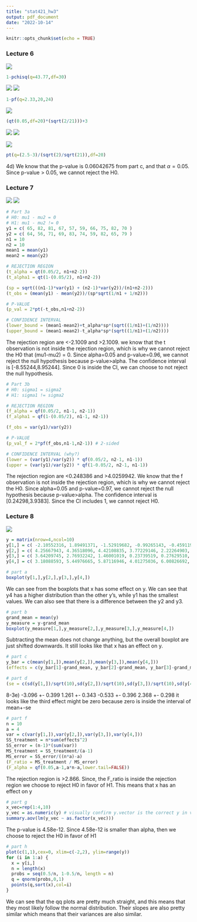 ```yaml
---
title: "stat421_hw3"
output: pdf_document
date: "2022-10-14"
---
```


```r
knitr::opts_chunk$set(echo = TRUE)
```
### Lecture 6

![](no6-1.jpg)
```r
1-pchisq(q=43.77,df=30)
```
![](no6-2a.jpg)
![](no6-2b.jpg)
```r
1-pf(q=2.33,20,24)
```
![](no6-3.jpg)
```r
(qt(0.05,df=20)*(sqrt(2/21)))+3
```
![](no6-4a.jpg)
![](no6-4b.jpg)

![](no6-4c.jpg)
```r
pt(q=(2.5-3)/(sqrt(2)/sqrt(21)),df=20)
```

4d) We know that the p-value is 0.06042675 from part c, and that $\alpha = 0.05$.
Since p-value > 0.05, we cannot reject the H0.


### Lecture 7

![](no7-1.jpg)
![](no7-2.jpg)
```r
# Part 3a
# H0: mu1 - mu2 = 0
# H1: mu1 - mu2 != 0
y1 = c( 65, 82, 81, 67, 57, 59, 66, 75, 82, 70 )
y2 = c( 64, 56, 71, 69, 83, 74, 59, 82, 65, 79 )
n1 = 10
n2 = 10
mean1 = mean(y1)
mean2 = mean(y2)

# REJECTION REGION
(t_alpha = qt(0.05/2, n1+n2-2))
(t_alpha1 = qt(1-(0.05/2), n1+n2-2))

(sp = sqrt(((n1-1)*var(y1) + (n2-1)*var(y2))/(n1+n2-2))) 
(t_obs = (mean(y1) - mean(y2))/(sp*sqrt(1/n1 + 1/n2)))

# P-VALUE
(p_val = 2*pt(-t_obs,n1+n2-2))

# CONFIDENCE INTERVAL
(lower_bound = (mean1-mean2)+t_alpha*sp*(sqrt((1/n1)+(1/n2))))
(upper_bound = (mean1-mean2)-t_alpha*sp*(sqrt((1/n1)+(1/n2))))
```
The rejection region are <-2.1009 and >2.1009. we know that the t observation is not inside the rejection region, which is why we cannot reject the H0 that (mu1-mu2) = 0. Since alpha=0.05 and p-value=0.96, we cannot reject the null hypothesis because p-value>alpha.
The confidence interval is [-8.55244,8.95244]. Since 0 is inside the CI, we can choose to not reject the null hypothesis.

```r
# Part 3b
# H0: sigma1 = sigma2
# H1: sigma1 != sigma2 

# REJECTION REGION
(f_alpha = qf(0.05/2, n1-1, n2-1))
(f_alpha1 = qf(1-(0.05/2), n1-1, n2-1))

(f_obs = var(y1)/var(y2))

# P-VALUE 
(p_val_f = 2*pf(f_obs,n1-1,n2-1)) # 2-sided

# CONFIDENCE INTERVAL (why?)
(lower = (var(y1)/var(y2)) * qf(0.05/2, n2-1, n1-1)) 
(upper = (var(y1)/var(y2)) * qf(1-0.05/2, n2-1, n1-1))
```
The rejection region are <0.248386 and >4.0259942. We know that the f observation is not inside the rejection region, which is why we cannot reject the H0. Since alpha=0.05 and p-value=0.97, we cannot reject the null hypothesis because p-value>alpha. The confidence interval is [0.24298,3.9383]. Since the CI includes 1, we cannot reject H0. 

### Lecture 8

![](no8.jpg)

```r
y = matrix(nrow=4,ncol=10)
y[1,] = c( -2.10552316, 1.89491371, -1.52919682, -0.99265143, -0.45911960, 1.09271028, -1.54680778, 0.13890677, 0.06240357, -1.09273045)
y[2,] = c( 4.25667943, 4.36518096, 4.42108835, 3.77229146, 2.22264903, 3.95354759, 6.29377745, 3.58501081, 3.12457306, 3.04360597)
y[3,] = c( 3.64209745, 2.76932242, 1.46001019, 0.23739519, 0.27629510, 2.83897173, 2.99999590, 3.54657820, 2.03955378, 1.28515784)
y[4,] = c( 3.18088593, 5.44976665, 5.87116946, 4.01275036, 6.00826692, 5.19220036, 6.17338313, 4.88846073, 4.49330445, 4.83224707)

# part a
boxplot(y[1,],y[2,],y[3,],y[4,])
```
We can see from the boxplots that x has some effect on y. We can see that y4 has a higher distribution
than the other y's, while y1 has the smallest values. We can also see that there is a difference 
between the y2 and y3.

```r
# part b
grand_mean = mean(y)
y_measure = y-grand_mean
boxplot(y_measure[1,],y_measure[2,],y_measure[3,],y_measure[4,])
```
Subtracting the mean does not change anything, but the overall boxplot are just shifted downwards. 
It still looks like that x has an effect on y.

```r
# part c
y_bar = c(mean(y[1,]),mean(y[2,]),mean(y[3,]),mean(y[4,]))
(effects = c(y_bar[1]-grand_mean, y_bar[2]-grand_mean, y_bar[3]-grand_mean, y_bar[4]-grand_mean))
```

```r
# part d
(se = c(sd(y[1,])/sqrt(10),sd(y[2,])/sqrt(10),sd(y[3,])/sqrt(10),sd(y[4,])/sqrt(10)))
```

8-3e) 
 -3.096 +- 0.399
 1.261 +- 0.343
 -0.533 +- 0.396
 2.368 +- 0.298
it looks like the third effect might be zero because zero is inside the interval of mean+-se

```r
# part f
n = 10
a = 4
var = c(var(y[1,]),var(y[2,]),var(y[3,]),var(y[4,]))
SS_treatment = n*sum(effects^2)
SS_error = (n-1)*(sum(var))
MS_treatment = SS_treatment/(a-1)
MS_error = SS_error/((n*a)-a)
(F_ratio = MS_treatment / MS_error)
(F_alpha = qf(0.05,a-1,a*n-a,lower.tail=FALSE))
```
The rejection region is >2.866. Since, the F_ratio is inside the rejection region
we choose to reject H0 in favor of H1. This means that x has an effect on y

```r
# part g
x_vec=rep(1:4,10)
y_vec = as.numeric(y) # visually confirm y.vector is the correct y in vector form.
summary.aov(lm(y_vec ~ as.factor(x_vec))) 
```
The p-value is 4.58e-12. Since 4.58e-12 is smaller than alpha, then we choose
to reject the H0 in favor of H1

```r
# part h
plot(c(1,1),cex=0, xlim=c(-2,2), ylim=range(y))
for (i in 1:a) {
  x = y[i,]
  n = length(x)
  probs = seq(0.5/n, 1-0.5/n, length = n)
  q = qnorm(probs,0,1)
  points(q,sort(x),col=i)
}
```
We can see that the qq plots are pretty much straight, and this means that they most likely 
follow the normal distribution. Their slopes are also pretty similar which means that
their variances are also similar. 



